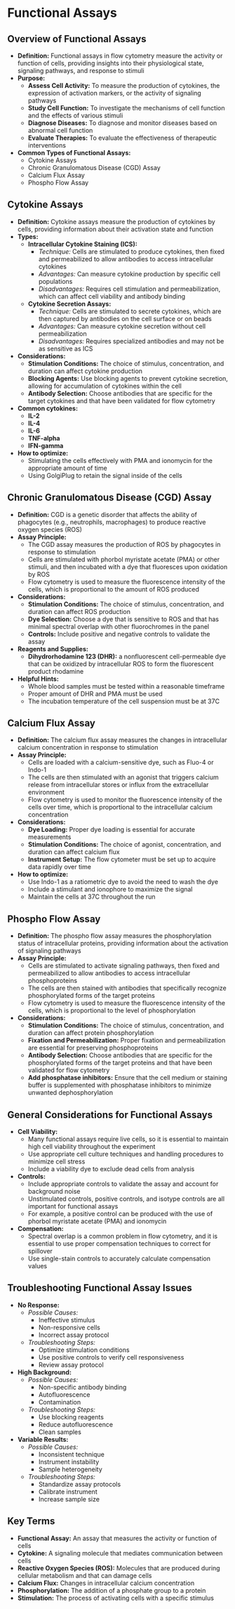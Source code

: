 # Functional Assays {-}

## **Overview of Functional Assays** {-}

*   **Definition:** Functional assays in flow cytometry measure the activity or function of cells, providing insights into their physiological state, signaling pathways, and response to stimuli
*   **Purpose:**
    *   **Assess Cell Activity:** To measure the production of cytokines, the expression of activation markers, or the activity of signaling pathways
    *   **Study Cell Function:** To investigate the mechanisms of cell function and the effects of various stimuli
    *   **Diagnose Diseases:** To diagnose and monitor diseases based on abnormal cell function
    *   **Evaluate Therapies:** To evaluate the effectiveness of therapeutic interventions
*   **Common Types of Functional Assays:**
    *   Cytokine Assays
    *   Chronic Granulomatous Disease (CGD) Assay
    *   Calcium Flux Assay
    *   Phospho Flow Assay

## **Cytokine Assays** {-}

*   **Definition:** Cytokine assays measure the production of cytokines by cells, providing information about their activation state and function
*   **Types:**
    *   **Intracellular Cytokine Staining (ICS):**
        *   *Technique:* Cells are stimulated to produce cytokines, then fixed and permeabilized to allow antibodies to access intracellular cytokines
        *   *Advantages:* Can measure cytokine production by specific cell populations
        *   *Disadvantages:* Requires cell stimulation and permeabilization, which can affect cell viability and antibody binding
    *   **Cytokine Secretion Assays:**
        *   *Technique:* Cells are stimulated to secrete cytokines, which are then captured by antibodies on the cell surface or on beads
        *   *Advantages:* Can measure cytokine secretion without cell permeabilization
        *   *Disadvantages:* Requires specialized antibodies and may not be as sensitive as ICS
*   **Considerations:**
    *   **Stimulation Conditions:** The choice of stimulus, concentration, and duration can affect cytokine production
    *   **Blocking Agents:** Use blocking agents to prevent cytokine secretion, allowing for accumulation of cytokines within the cell
    *   **Antibody Selection:** Choose antibodies that are specific for the target cytokines and that have been validated for flow cytometry
*   **Common cytokines:**
    *   **IL-2**
    *   **IL-4**
    *   **IL-6**
    *   **TNF-alpha**
    *   **IFN-gamma**
*   **How to optimize:**
    *   Stimulating the cells effectively with PMA and ionomycin for the appropriate amount of time
    *   Using GolgiPlug to retain the signal inside of the cells

## **Chronic Granulomatous Disease (CGD) Assay** {-}

*   **Definition:** CGD is a genetic disorder that affects the ability of phagocytes (e.g., neutrophils, macrophages) to produce reactive oxygen species (ROS)
*   **Assay Principle:**
    *   The CGD assay measures the production of ROS by phagocytes in response to stimulation
    *   Cells are stimulated with phorbol myristate acetate (PMA) or other stimuli, and then incubated with a dye that fluoresces upon oxidation by ROS
    *   Flow cytometry is used to measure the fluorescence intensity of the cells, which is proportional to the amount of ROS produced
*   **Considerations:**
    *   **Stimulation Conditions:** The choice of stimulus, concentration, and duration can affect ROS production
    *   **Dye Selection:** Choose a dye that is sensitive to ROS and that has minimal spectral overlap with other fluorochromes in the panel
    *   **Controls:** Include positive and negative controls to validate the assay
*   **Reagents and Supplies:**
    *   **Dihydrorhodamine 123 (DHR):** a nonfluorescent cell-permeable dye that can be oxidized by intracellular ROS to form the fluorescent product rhodamine
*   **Helpful Hints:**
    *   Whole blood samples must be tested within a reasonable timeframe
    *   Proper amount of DHR and PMA must be used
    *   The incubation temperature of the cell suspension must be at 37C

## **Calcium Flux Assay** {-}

*   **Definition:** The calcium flux assay measures the changes in intracellular calcium concentration in response to stimulation
*   **Assay Principle:**
    *   Cells are loaded with a calcium-sensitive dye, such as Fluo-4 or Indo-1
    *   The cells are then stimulated with an agonist that triggers calcium release from intracellular stores or influx from the extracellular environment
    *   Flow cytometry is used to monitor the fluorescence intensity of the cells over time, which is proportional to the intracellular calcium concentration
*   **Considerations:**
    *   **Dye Loading:** Proper dye loading is essential for accurate measurements
    *   **Stimulation Conditions:** The choice of agonist, concentration, and duration can affect calcium flux
    *   **Instrument Setup:** The flow cytometer must be set up to acquire data rapidly over time
*   **How to optimize:**
    *   Use Indo-1 as a ratiometric dye to avoid the need to wash the dye
    *   Include a stimulant and ionophore to maximize the signal
    *   Maintain the cells at 37C throughout the run

## **Phospho Flow Assay** {-}

*   **Definition:** The phospho flow assay measures the phosphorylation status of intracellular proteins, providing information about the activation of signaling pathways
*   **Assay Principle:**
    *   Cells are stimulated to activate signaling pathways, then fixed and permeabilized to allow antibodies to access intracellular phosphoproteins
    *   The cells are then stained with antibodies that specifically recognize phosphorylated forms of the target proteins
    *   Flow cytometry is used to measure the fluorescence intensity of the cells, which is proportional to the level of phosphorylation
*   **Considerations:**
    *   **Stimulation Conditions:** The choice of stimulus, concentration, and duration can affect protein phosphorylation
    *   **Fixation and Permeabilization:** Proper fixation and permeabilization are essential for preserving phosphoproteins
    *   **Antibody Selection:** Choose antibodies that are specific for the phosphorylated forms of the target proteins and that have been validated for flow cytometry
    *   **Add phosphatase inhibitors:** Ensure that the cell medium or staining buffer is supplemented with phosphatase inhibitors to minimize unwanted dephosphorylation

## **General Considerations for Functional Assays** {-}

*   **Cell Viability:**
    *   Many functional assays require live cells, so it is essential to maintain high cell viability throughout the experiment
    *   Use appropriate cell culture techniques and handling procedures to minimize cell stress
    *   Include a viability dye to exclude dead cells from analysis
*   **Controls:**
    *   Include appropriate controls to validate the assay and account for background noise
    *   Unstimulated controls, positive controls, and isotype controls are all important for functional assays
    *   For example, a positive control can be produced with the use of phorbol myristate acetate (PMA) and ionomycin
*   **Compensation:**
    *   Spectral overlap is a common problem in flow cytometry, and it is essential to use proper compensation techniques to correct for spillover
    *   Use single-stain controls to accurately calculate compensation values

## **Troubleshooting Functional Assay Issues** {-}

*   **No Response:**
    *   *Possible Causes:*
        *   Ineffective stimulus
        *   Non-responsive cells
        *   Incorrect assay protocol
    *   *Troubleshooting Steps:*
        *   Optimize stimulation conditions
        *   Use positive controls to verify cell responsiveness
        *   Review assay protocol
*   **High Background:**
    *   *Possible Causes:*
        *   Non-specific antibody binding
        *   Autofluorescence
        *   Contamination
    *   *Troubleshooting Steps:*
        *   Use blocking reagents
        *   Reduce autofluorescence
        *   Clean samples
*   **Variable Results:**
    *   *Possible Causes:*
        *   Inconsistent technique
        *   Instrument instability
        *   Sample heterogeneity
    *   *Troubleshooting Steps:*
        *   Standardize assay protocols
        *   Calibrate instrument
        *   Increase sample size

## **Key Terms** {-}

*   **Functional Assay:** An assay that measures the activity or function of cells
*   **Cytokine:** A signaling molecule that mediates communication between cells
*   **Reactive Oxygen Species (ROS):** Molecules that are produced during cellular metabolism and that can damage cells
*   **Calcium Flux:** Changes in intracellular calcium concentration
*   **Phosphorylation:** The addition of a phosphate group to a protein
*   **Stimulation:** The process of activating cells with a specific stimulus